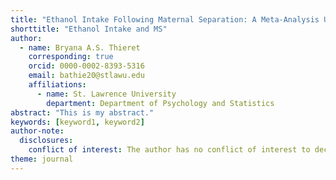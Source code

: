 ```yaml
---
title: "Ethanol Intake Following Maternal Separation: A Meta-Analysis Using Bayesian Methods"
shorttitle: "Ethanol Intake and MS"
author:
  - name: Bryana A.S. Thieret
    corresponding: true
    orcid: 0000-0002-8393-5316
    email: bathie20@stlawu.edu
    affiliations:
      - name: St. Lawrence University
        department: Department of Psychology and Statistics
abstract: "This is my abstract."
keywords: [keyword1, keyword2]
author-note:
  disclosures:
    conflict of interest: The author has no conflict of interest to declare.
theme: journal
---
```





